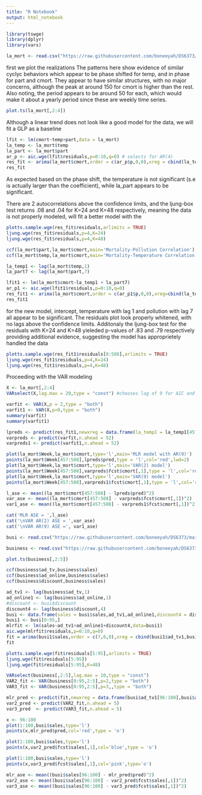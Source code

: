 ```yaml
---
title: "R Notebook"
output: html_notebook
---
```


```r
library(tswge)
library(dplyr)
library(vars)
```

```r
la_mort <- read.csv("https://raw.githubusercontent.com/boneeyah/DS6373/main/la_cmort_study%20(2).csv")
```

first we plot the realizations
The patterns here show evidence of similar cyclyc behaviors which appear to be phase shifted for temp, and in phase for part and cmort. They appear to have similar structures, with no major concerns, although the peak at around 150 for cmort is higher than the rest.
Also noting, the period appears to be around 50 for each, which would make it about a yearly period since these are weekly time series.

```r
plot.ts(la_mort[,2:4])
```
Although a linear trend does not look like a good model for the data, we will fit a GLP as a baseline


```r
lfit <- lm(cmort~temp+part,data = la_mort)
la_temp <- la_mort$temp
la_part <- la_mort$part
ar_p <- aic.wge(lfit$residuals,p=0:10,q=0) # selects for AR(4)
res_fit <- arima(la_mort$cmort,order = c(ar_p$p,0,0),xreg = cbind(la_temp,la_part))
res_fit
```
As expected based on the phase shift, the temperature is not significant (s.e is actually larger than the coefficient), while la_part appears to be significant.

There are 2 autocorrelations above the confidence limits, and the ljung-box test returns .08 and .04 for K=24 and K=48 respectively, meaning the data is not properly modeled, will fit a better model with the 
```r
plotts.sample.wge(res_fit$residuals,arlimits = TRUE)
ljung.wge(res_fit$residuals,p=4,K=24)
ljung.wge(res_fit$residuals,p=4,K=48)
```
```r
ccf(la_mort$part,la_mort$cmort,main='Mortality-Pollution Correlation')
ccf(la_mort$temp,la_mort$cmort,main='Mortality-Temperature Correlation')
```
```r
la_temp1 <- lag(la_mort$temp,1)
la_part7 <- lag(la_mort$part,7)
```

```r
lfit1 <- lm(la_mort$cmort~la_temp1 + la_part7)
ar_p1 <- aic.wge(lfit1$residuals,p=0:10,q=0)
res_fit1 <- arima(la_mort$cmort,order = c(ar_p1$p,0,0),xreg=cbind(la_temp1,la_part7))
res_fit1
```
for the new model, intercept, temperature with lag 1 and pollution with lag 7 all appear to be significant.
The residuals plot look properly whitened, with no lags above the confidence limits. Additonaly the ljung-box test for the residuals with K=24 and K=48 yieleded p-values of .83 and .79 respectively providing additional evidence, suggesting the model has approprietely handled the data
```r
plotts.sample.wge(res_fit1$residuals[8:508],arlimits = TRUE)
ljung.wge(res_fit1$residuals,p=4,K=24)
ljung.wge(res_fit1$residuals,p=4,K=48)
```
Proceeding with the VAR modeling 
```r
X <- la_mort[,2:4]
VARselect(X,lag.max = 20,type = "const") #chooses lag of 9 for AIC and 2 for BIC
```
```r
varfit <- VAR(X,p = 2,type = "both")
varfit1 <- VAR(X,p=9,type = "both")
summary(varfit)
summary(varfit1)
```

```r
lpreds <- predict(res_fit1,newxreg = data.frame(la_temp1 = la_temp1[457:508], la_part7 = la_part7[457:508]))
varpreds <- predict(varfit,n.ahead = 52)
varpreds1 <- predict(varfit1,n.ahead = 52)
```

```r
plot(la_mort$Week,la_mort$cmort,type='l',main='MLR model with AR(9)')
points(la_mort$Week[457:508],lpreds$pred,type = 'l',col='red',lwd=2)
plot(la_mort$Week,la_mort$cmort,type='l',main='VAR(2) model')
points(la_mort$Week[457:508],varpreds$fcst$cmort[,1],type = 'l',col='red',lwd=2)
plot(la_mort$Week,la_mort$cmort,type='l',main='VAR(9) model')
points(la_mort$Week[457:508],varpreds1$fcst$cmort[,1],type = 'l',col='red',lwd=2)
```
```r
l_ase <- mean((la_mort$cmort[457:508] - lpreds$pred)^2)
var_ase <- mean((la_mort$cmort[457:508] - varpreds$fcst$cmort[,1])^2)
var1_ase <- mean((la_mort$cmort[457:508] - varpreds1$fcst$cmort[,1])^2)

cat('MLR ASE = ',l_ase)
cat('\nVAR AR(2) ASE = ',var_ase)
cat('\nVAR AR(9) ASE =', var1_ase)
```
```r
busi <- read.csv("https://raw.githubusercontent.com/boneeyah/DS6373/main/businesssales.csv")


```
```r
business <- read.csv("https://raw.githubusercontent.com/boneeyah/DS6373/main/businesssales.csv")
```

```r
plot.ts(business[,2:5])
```
```r
ccf(business$ad_tv,business$sales)
ccf(business$ad_online,business$sales)
ccf(business$discount,business$sales)
```

```r
ad_tv1 <- lag(business$ad_tv,1)
ad_online1 <- lag(business$ad_online,1)
#discount <- busi$discount
discount4 <- lag(business$discount,4)
busi <- data.frame(sales = busi$sales,ad_tv1,ad_online1,discount4 = discount4)
busi1 <- busi[0:95,]
mlrfit <- lm(sales~ad_tv1+ad_online1+discount4,data=busi1)
aic.wge(mlrfit$residuals,p=0:10,q=0)
fit = arima(busi1$sales,order = c(7,0,0),xreg = cbind(busi1$ad_tv1,busi1$ad_online1,busi1$discount4))
fit
```
```r
plotts.sample.wge(fit$residuals[5:95],arlimits = TRUE)
ljung.wge(fit$residuals[5:95])
ljung.wge(fit$residuals[5:95],K=48)
```
```r
VARselect(business[,2:5],lag.max = 10,type = "const")
VAR2_fit <- VAR(business[0:95,2:5],p=2,type = "both")
VAR3_fit <- VAR(business[0:95,2:5],p=3,,type = "both")
```

```r
mlr_pred <- predict(fit,newxreg = data.frame(busi$ad_tv1[96:100],busi$ad_online1[96:100],busi$discount4[96:100]))
var2_pred <- predict(VAR2_fit,n.ahead = 5)
var3_pred  <- predict(VAR3_fit,n.ahead = 5)
```
```r
x <- 96:100
plot(1:100,busi$sales,type='l')
points(x,mlr_pred$pred,col='red',type = 'o')
```
```r
plot(1:100,busi$sales,type='l')
points(x,var2_pred$fcst$sales[,1],col='blue',type = 'o')
```

```r
plot(1:100,busi$sales,type='l')
points(x,var3_pred$fcst$sales[,1],col='pink',type='o')
```

```r
mlr_ase <- mean((busi$sales[96:100] - mlr_pred$pred)^2)
var2_ase <- mean((busi$sales[96:100] - var2_pred$fcst$sales[,1])^2)
var3_ase <- mean((busi$sales[96:100] - var3_pred$fcst$sales[,1])^2)
```

